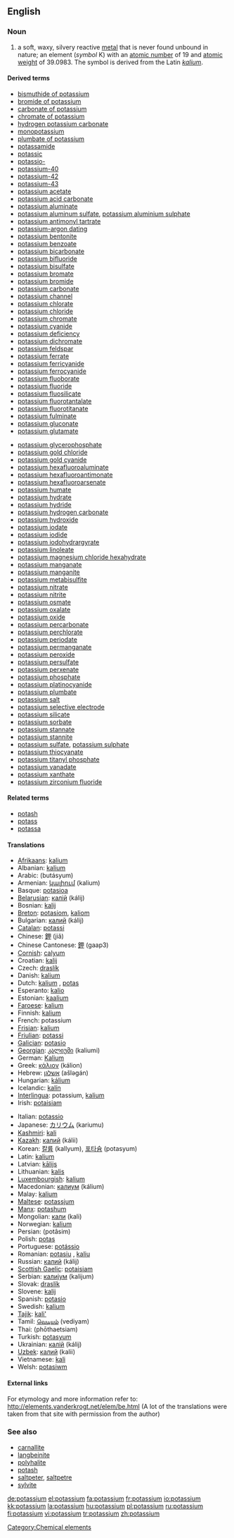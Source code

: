 ==English==

{{elements|K|argon|Ar|calcium|Ca}}
===Noun===
{{en-noun|-}}
{{wikipedia}}

# a soft, waxy, silvery reactive [[metal]] that is never found unbound in nature; an element (''symbol'' K) with an [[atomic number]] of 19 and [[atomic weight]] of 39.0983. The symbol is derived from the Latin ''[[kalium]]''.

====Derived terms====
{{top2}}
*[[bismuthide of potassium]]
*[[bromide of potassium]]
*[[carbonate of potassium]]
*[[chromate of potassium]]
*[[hydrogen potassium carbonate]]
*[[monopotassium]]
*[[plumbate of potassium]]
*[[potassamide]]
*[[potassic]]
*[[potassio-]]
*[[potassium-40]]
*[[potassium-42]]
*[[potassium-43]]
*[[potassium acetate]]
*[[potassium acid carbonate]]
*[[potassium aluminate]]
*[[potassium aluminum sulfate]], [[potassium aluminium sulphate]]
*[[potassium antimonyl tartrate]]
*[[potassium-argon dating]]
*[[potassium bentonite]]
*[[potassium benzoate]]
*[[potassium bicarbonate]]
*[[potassium bifluoride]]
*[[potassium bisulfate]]
*[[potassium bromate]]
*[[potassium bromide]]
*[[potassium carbonate]]
*[[potassium channel]]
*[[potassium chlorate]]
*[[potassium chloride]]
*[[potassium chromate]]
*[[potassium cyanide]]
*[[potassium deficiency]]
*[[potassium dichromate]]
*[[potassium feldspar]]
*[[potassium ferrate]]
*[[potassium ferricyanide]]
*[[potassium ferrocyanide]]
*[[potassium fluoborate]]
*[[potassium fluoride]]
*[[potassium fluosilicate]]
*[[potassium fluorotantalate]]
*[[potassium fluorotitanate]]
*[[potassium fulminate]]
*[[potassium gluconate]]
*[[potassium glutamate]]
{{mid2}}
*[[potassium glycerophosphate]]
*[[potassium gold chloride]]
*[[potassium gold cyanide]]
*[[potassium hexafluoroaluminate]]
*[[potassium hexafluoroantimonate]]
*[[potassium hexafluoroarsenate]]
*[[potassium humate]]
*[[potassium hydrate]]
*[[potassium hydride]]
*[[potassium hydrogen carbonate]]
*[[potassium hydroxide]]
*[[potassium iodate]]
*[[potassium iodide]]
*[[potassium iodohydrargyrate]]
*[[potassium linoleate]]
*[[potassium magnesium chloride hexahydrate]]
*[[potassium manganate]]
*[[potassium manganite]]
*[[potassium metabisulfite]]
*[[potassium nitrate]]
*[[potassium nitrite]]
*[[potassium osmate]]
*[[potassium oxalate]]
*[[potassium oxide]]
*[[potassium percarbonate]]
*[[potassium perchlorate]]
*[[potassium periodate]]
*[[potassium permanganate]]
*[[potassium peroxide]]
*[[potassium persulfate]]
*[[potassium perxenate]]
*[[potassium phosphate]]
*[[potassium platinocyanide]]
*[[potassium plumbate]]
*[[potassium salt]]
*[[potassium selective electrode]]
*[[potassium silicate]]
*[[potassium sorbate]]
*[[potassium stannate]]
*[[potassium stannite]]
*[[potassium sulfate]], [[potassium sulphate]]
*[[potassium thiocyanate]]
*[[potassium titanyl phosphate]]
*[[potassium vanadate]]
*[[potassium xanthate]]
*[[potassium zirconium fluoride]]
{{bottom}}

====Related terms====
*[[potash]]
*[[potass]]
*[[potassa]]

====Translations====
{{top}}
*[[Afrikaans]]: [[kalium]]
*Albanian: [[kalium]]
*Arabic: {{ARchar|[[بوتاسيوم|بُوتَاسيُوم]]}} (butásyum) {{m}}
*Armenian: [[կալիում]] (kalium)
*Basque: [[potasioa]]
*[[Belarusian]]: [[калій]] (kálij) {{m}}
*Bosnian: [[kalij]]
*[[Breton]]: [[potasiom]], [[kaliom]] {{m}}
*Bulgarian: [[калий]] (kálij) {{m}}
*[[Catalan]]: [[potassi]]
*Chinese: [[鉀]] (jiǎ)
*Chinese Cantonese: [[鉀]] (gaap3)
*[[Cornish]]: [[calyum]]
*Croatian: [[kalij]]
*Czech: [[draslík]]
*Danish: [[kalium]]
*Dutch: [[kalium]] {{n}}, [[potas]] {{f}}
*Esperanto: [[kalio]]
*Estonian: [[kaalium]]
*[[Faroese]]: [[kalium]]
*Finnish: [[kalium]]
*French: potassium {{m}}
*[[Frisian]]: [[kalium]]
*[[Friulian]]: [[potassi]]
*[[Galician]]: [[potasio]] {{m}}
*[[Georgian]]: [[კალიუმი]] (kaliumi)
*German: [[Kalium]] {{n}}
*Greek: [[κάλιον]] (kálion) {{n}}
*Hebrew: [[אשלגן]] (ašləgán) {{m}}
*Hungarian: [[kálium]]
*Icelandic: [[kalín]]
*[[Interlingua]]: potassium, [[kalium]]
*Irish: [[potaisiam]]
{{mid}}
*Italian: [[potassio]] {{m}}
*Japanese: [[カリウム]] (kariumu)
*[[Kashmiri]]: [[kali]]
*[[Kazakh]]: [[калий]] (kálii)
*Korean: [[칼륨]] (kallyum), [[포타슘]] (potasyum)
*Latin: [[kalium]] {{n}}
*Latvian: [[kālijs]]
*Lithuanian: [[kalis]]
*[[Luxembourgish]]: [[kalium]]
*Macedonian: [[калиум]] (kálium) {{m}}
*Malay: [[kalium]]
*[[Maltese]]: [[potassjum]]
*[[Manx]]: [[potashum]]
*Mongolian: [[кали]] (kali)
*Norwegian: [[kalium]]
*Persian: {{FAchar|[[پتاسيم]]}} (potâsim)
*Polish: [[potas]] {{m}}
*Portuguese: [[potássio]] {{m}}
*Romanian: [[potasiu]] {{n}}, [[kaliu]] {{n}}
*Russian: [[калий]] (kálij) {{m}}
*[[Scottish Gaelic]]: [[potaisiam]]
*Serbian: [[калијум]] (kalijum) {{m}}
*Slovak: [[draslík]]
*Slovene: [[kalij]]
*Spanish: [[potasio]] {{m}}
*Swedish: [[kalium]]
*[[Tajik]]: [[kali']]
*Tamil: [[வெடியம்]] (vediyam)
*Thai: {{THchar|[[โพแทสเซียม]]}} (phōthaetsiam)
*Turkish: [[potasyum]]
*Ukrainian: [[калій]] (kálij) {{m}}
*[[Uzbek]]: [[калий]] (kalii)
*Vietnamese: [[kali]]
*Welsh: [[potasiwm]]
{{bottom}}

====External links====
For etymology and more information refer to:
http://elements.vanderkrogt.net/elem/be.html
(A lot of the translations were taken from that site with permission from the author)

===See also===
*[[carnallite]]
*[[langbeinite]]
*[[polyhalite]]
*[[potash]]
*[[saltpeter]], [[saltpetre]]
*[[sylvite]]

[[Category:Chemical elements]]

[[de:potassium]]
[[el:potassium]]
[[fa:potassium]]
[[fr:potassium]]
[[io:potassium]]
[[kk:potassium]]
[[la:potassium]]
[[hu:potassium]]
[[pl:potassium]]
[[ru:potassium]]
[[fi:potassium]]
[[vi:potassium]]
[[tr:potassium]]
[[zh:potassium]]